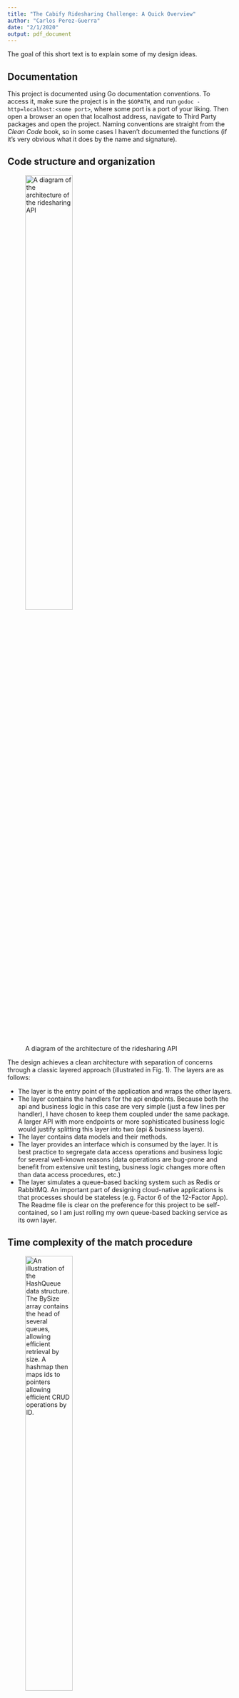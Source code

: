 ```yaml
---
title: "The Cabify Ridesharing Challenge: A Quick Overview"
author: "Carlos Perez-Guerra"
date: "2/1/2020"
output: pdf_document
---
```


The goal of this short text is to explain some of my design ideas.

## Documentation

This project is documented using Go documentation conventions. To access it, make sure the project is in the `$GOPATH`, and run `godoc -http=localhost:<some port>`, where some port is a port of your liking. Then open a browser an open that localhost address, navigate to Third Party packages and open the project. Naming conventions are straight from the _Clean Code_ book, so in some cases I haven't documented the functions (if it's very obvious what it does by the name and signature).

## Code structure and organization

![A diagram of the architecture of the ridesharing API](./img/architecture.jpg){width=50%}

The design achieves a clean architecture with separation of concerns through a classic layered approach (illustrated in Fig. 1). The layers are as follows:

* The \texttt{main} layer is the entry point of the application and wraps the other layers.
* The \texttt{api} layer contains the handlers for the api endpoints. Because both the api and business logic in this case are very simple (just a few lines per handler), I have chosen to keep them coupled under the same package. A larger API with more endpoints or more sophisticated business logic would justify splitting this layer into two (api & business layers).
* The \texttt{models} layer contains data models and their methods.
* The \texttt{data} layer provides an interface which is consumed by the \texttt{api} layer. It is best practice to segregate data access operations and business logic for several well-known reasons (data operations are bug-prone and benefit from extensive unit testing, business logic changes more often than data access procedures, etc.)
* The \texttt{backing} layer simulates a queue-based backing system such as Redis or RabbitMQ. An important part of designing cloud-native applications is that processes should be stateless (e.g. Factor 6 of the 12-Factor App). The Readme file is clear on the preference for this project to be self-contained, so I am just rolling my own queue-based backing service as its own layer. 


## Time complexity of the match procedure

![An illustration of the HashQueue data structure. The BySize array contains the head of several queues, allowing efficient retrieval by size. A hashmap then maps ids to pointers allowing efficient CRUD operations by ID.](./img/data_structure.jpg){width=50%}

The backing layer is a very efficient queue that can easily handle Cabify-scale levels of users. It contains a single data structure, which I have named  \texttt{HashQueue}, owing to the fact that it is both a queue and a hashmap, which is designed to index objects with a size and an id. It wraps both an array of queues (\texttt{BySize}) and a hashmap (\texttt{ById}) (see Fig. 2 for an illustration). It is basically the same as a LRU cache but with an array of queues instead of a single one. The following operations are supported in constant time:

- Create / Read / Update / Delete an object.
- Change the size of an object.
- Find the oldest or newest element of a certain size.
- Find the oldest or newest object with size within a certain interval.

This structure is then specialized into a \texttt{CarQueue} and a \texttt{JourneyQueue} in the \texttt{data} layer. The \texttt{Match} procedure can then match journeys to cars in $O(m)$ time, where $m$ is the number of feasible journeys (according to the instructions in the Readme, a journey is feasible is it can both fit in an available car and there isn't an older journey which could fit in a car).
 
## Concurrency and Scalability

As this is an exercise, I have kept a Match call after users are added or deleted from the service. However in a production setting the match queue should run asynchronously to the API handlers to both prevent race conditions and improve latency. This is simple enough to do in Go with mutexes on the critical sections (i.e. individual elements being matched or deleted). 
